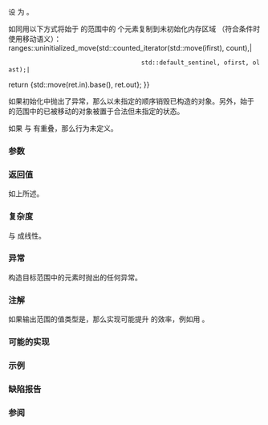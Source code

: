 {{cpp/ranges/title|uninitialized_move_n|uninitialized_move_n_result}}
{{cpp/memory/navbar}}
{{dcl begin}}
{{dcl header|memory}}
{{dcl h|调用签名}}
{{dcla|num=1|since=c++20|constexpr=c++26|
template&lt; std::input_iterator I,
          no-throw-forward-iterator O, no-throw-sentinel-for&lt;O&gt; S &gt;
    requires std::constructible_from&lt;std::iter_value_t&lt;O&gt;,
                                     std::iter_rvalue_reference_t&lt;I&gt;&gt;
uninitialized_move_n_result&lt;I, O&gt;
    uninitialized_move_n( I ifirst, std::iter_difference_t&lt;I&gt; count,
                          O ofirst, S olast );
}}
{{dcl h|辅助类型}}
{{dcl|num=2|since=c++20|1=
template&lt; class I, class O &gt;
using uninitialized_move_n_result = ranges::in_out_result&lt;I, O&gt;;
}}
{{dcl end}}

设 {{mathjax-or|\(\scriptsize N\)|N}} 为 {{c|ranges::min(count, ranges::distance(ofirst, olast))}}。

如同用以下方式将始于 {{c|ifirst}} 的范围中的 {{mathjax-or|\(\scriptsize N\)|N}} 个元素复制到未初始化内存区域 {{range|ofirst|olast}}（符合条件时使用移动语义）：
{{c multi|
auto ret {{=}} ranges::uninitialized_move(std::counted_iterator(std::move(ifirst), count),|
                                      std::default_sentinel, ofirst, olast);|
return {std::move(ret.in).base(), ret.out};
}}

如果初始化中抛出了异常，那么以未指定的顺序销毁已构造的对象。另外，始于 {{c|ifirst}} 的范围中的已被移动的对象被置于合法但未指定的状态。

如果 {{range|ofirst|olast}} 与 {{counted range|ifirst|count}} 有重叠，那么行为未定义。

{{cpp/ranges/niebloid}}

===参数===
{{par begin}}
{{par|ifirst|要移动的输入范围的起始}}
{{par range|ofirst|olast|要初始化的|range=输出|sentinel=yes}}
{{par|n|要移动的元素数}}
{{par end}}

===返回值===
如上所述。

===复杂度===
与 {{mathjax-or|\(\scriptsize N\)|N}} 成线性。

===异常===
构造目标范围中的元素时抛出的任何异常。

===注解===
如果输出范围的值类型是{{named req|TrivialType}}，那么实现可能提升 {{tt|ranges::uninitialized_move_n}} 的效率，例如用 {{lc|ranges::copy_n}}。

{{feature test macro|__cpp_lib_raw_memory_algorithms|std=C++26|value=202411L|{{c/core|constexpr}} 的[[cpp/memory#未初始化内存算法|特化内存算法]], {{vl|1}}}}

===可能的实现===
{{eq fun|1=
struct uninitialized_move_n_fn
{
    template&lt;std::input_iterator I,
             no-throw-forward-iterator O, no-throw-sentinel-for&lt;O&gt; S&gt;
        requires std::constructible_from&lt;std::iter_value_t&lt;O&gt;,
                                         std::iter_rvalue_reference_t&lt;I&gt;&gt;
    constexpr ranges::uninitialized_move_n_result&lt;I, O&gt;
        operator()(I ifirst, std::iter_difference_t&lt;I&gt; count, O ofirst, S olast) const
    {
        auto iter = std::counted_iterator(std::move(ifirst), count);
        auto ret = ranges::uninitialized_move(iter, std::default_sentinel, ofirst, olast);
        return {std::move(ret.in).base(), ret.out};
    }
};

inline constexpr uninitialized_move_n_fn uninitialized_move_n{};
}}

===示例===
{{example
|code=
#include &lt;cstdlib&gt;
#include &lt;iomanip&gt;
#include &lt;iostream&gt;
#include &lt;memory&gt;
#include &lt;string&gt;

void print(auto rem, auto first, auto last)
{
    for (std::cout &lt;&lt; rem; first != last; ++first)
        std::cout &lt;&lt; std::quoted(*first) &lt;&lt; ' ';
    std::cout &lt;&lt; '\n';
}

int main()
{
    std::string in[]{ "No", "Diagnostic", "Required", };
    print("起初，in：", std::begin(in), std::end(in));
    
    if (constexpr auto sz = std::size(in);
        void* out = std::aligned_alloc(alignof(std::string), sizeof(std::string) * sz))
    {
        try
        {
            auto first{static_cast&lt;std::string*&gt;(out)};
            auto last{first + sz};
            std::ranges::uninitialized_move_n(std::begin(in), sz, first, last);
            
            print("移动后，in：", std::begin(in), std::end(in));
            print("移动后，out：", first, last);

            std::ranges::destroy(first, last);
        }
        catch (...)
        {
            std::cout &lt;&lt; "异常！\n";
        }
        std::free(out);
    }
}
|p=true&lt;!-- 移动结果不确定 --&gt;
|output=
起初，in："No" "Diagnostic" "Required"
移动后，in："" "" ""
移动后，out："No" "Diagnostic" "Required"
}}

===缺陷报告===
{{dr list begin}}
{{dr list item|wg=lwg|dr=3870|std=C++20|before=此算法可能在 {{c/core|const}} 存储上创建对象|after=保持禁止}}
{{dr list end}}

===参阅===
{{dsc begin}}
{{dsc inc|cpp/memory/ranges/dsc uninitialized_move}}
{{dsc inc|cpp/memory/dsc uninitialized_move_n}}
{{dsc end}}

{{langlinks|de|en|es|fr|it|ja|pt|ru}}